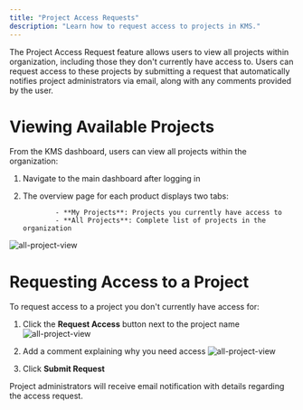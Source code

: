 ```yaml
---
title: "Project Access Requests"
description: "Learn how to request access to projects in KMS."
---
```


The Project Access Request feature allows users to view all projects within organization, including those they don't currently have access to.
Users can request access to these projects by submitting a request that automatically notifies project administrators via email, along with any comments provided by the user.

# Viewing Available Projects

From the KMS dashboard, users can view all projects within the organization:

1.  Navigate to the main dashboard after logging in
2.  The overview page for each product displays two tabs:

        		- **My Projects**: Projects you currently have access to
        		- **All Projects**: Complete list of projects in the organization

![all-project-view](/images/platform/project-access-requests/all-project-view.png)

# Requesting Access to a Project

To request access to a project you don't currently have access for:

1. Click the **Request Access** button next to the project name
   ![all-project-view](/images/platform/project-access-requests/request-access.png)

2. Add a comment explaining why you need access
   ![all-project-view](/images/platform/project-access-requests/access-comment.png)

3. Click **Submit Request**

<Info>
  Project administrators will receive email notification with details regarding
  the access request.
</Info>
